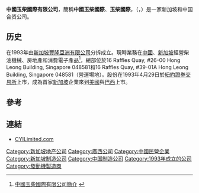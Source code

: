 '''中國玉柴國際有限公司'''，簡稱'''中國玉柴國際'''、'''玉柴國際'''，（'''{{lang-en|China Yuchai International Limited}}'''，{{nyse|CYD}}）是一家新加坡和中国合资公司。

==历史==
在1993年由[[新加坡|新加坡]][[豐隆亞洲有限公司|豐隆亞洲有限公司]]分拆成立。現時業務在[[中國|中國]]、[[新加坡|新加坡]]經營柴油機械、房地產和消費電子產品<ref>[http://www.cyilimited.com/home/contents.aspx?id=1 中國玉柴國際有限公司簡介] {{webarchive|url=https://web.archive.org/web/20120322115618/http://www.cyilimited.com/home/contents.aspx?id=1 |date=2012-03-22 }}</ref>，總部位於16 Raffles Quay, #26-00 Hong Leong Building, Singapore 048581和16 Raffles Quay, #39-01A Hong Leong Building, Singapore 048581（營運場地）。股份在1993年4月29日於[[紐約證券交易所|紐約證券交易所]]上市，成為首家[[新加坡|新加坡]]企業來到[[美國|美國]]與[[巴西|巴西]]上市。

==參考==
{{reflist}}

==連結==
*[http://www.cyilimited.com CYILimited.com] {{Wayback|url=http://www.cyilimited.com/ |date=20121127183745 }}

[[Category:新加坡地产公司|Category:新加坡地产公司]]
[[Category:廣西公司|Category:廣西公司]]
[[Category:中國民營企業|Category:中國民營企業]]
[[Category:新加坡制造公司|Category:新加坡制造公司]]
[[Category:中国制造公司|Category:中国制造公司]]
[[Category:1993年成立的公司|Category:1993年成立的公司]]
[[Category:發動機製造商|Category:發動機製造商]]